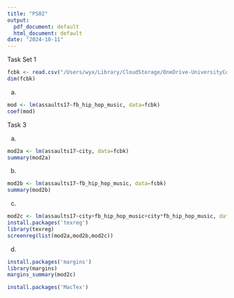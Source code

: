 ```yaml
---
title: "PS02"
output:
  pdf_document: default
  html_document: default
date: "2024-10-11"
---
```


Task Set 1
```r
fcbk <- read.csv("/Users/wyx/Library/CloudStorage/OneDrive-UniversityCollegeLondon/Statistical Learning/Problem Sets/fcbk.csv")
dim(fcbk)
```

a)
```r
mod <- lm(assaults17~fb_hip_hop_music, data=fcbk)
coef(mod)
```

Task 3

a)
```r
mod2a <- lm(assaults17~city, data=fcbk)
summary(mod2a)
```
b)
```r
mod2b <- lm(assaults17~fb_hip_hop_music, data=fcbk)
summary(mod2b)
```

c)
```r
mod2c <- lm(assaults17~city+fb_hip_hop_music+city*fb_hip_hop_music, data=fcbk)
install.packages('texreg')
library(texreg)
screenreg(list(mod2a,mod2b,mod2c))
```
d)
```r
install.packages('margins')
library(margins)
margins_summary(mod2c)
```
```r
install.packages('MacTex')
```


